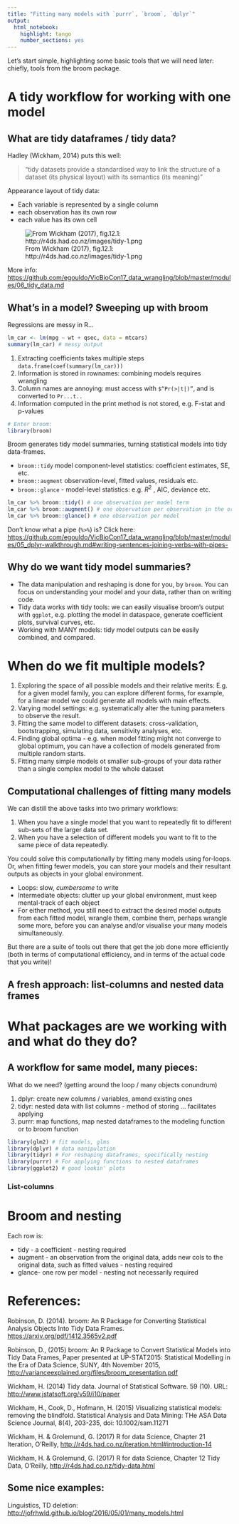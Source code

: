 ```yaml
---
title: "Fitting many models with `purrr`, `broom`, `dplyr`"
output: 
  html_notebook: 
    highlight: tango
    number_sections: yes
---
```


Let's start simple, highlighting some basic tools that we will need later: chiefly, tools from the broom package.

# A tidy workflow for working with one model



## What are tidy dataframes / tidy data?

Hadley (Wickham, 2014) puts this well: 

> "tidy datasets provide a standardised way to link the structure of a dataset (its physical layout) with its semantics (its meaning)"

Appearance layout of tidy data:

- Each variable is represented by a single column
- each observation has its own row
- each value has its own cell

![From Wickham (2017), fig.12.1: http://r4ds.had.co.nz/images/tidy-1.png](http://r4ds.had.co.nz/images/tidy-1.png)

More info: [https://github.com/egouldo/VicBioCon17_data_wrangling/blob/master/modules/06_tidy_data.md](https://github.com/egouldo/VicBioCon17_data_wrangling/blob/master/modules/06_tidy_data.md)

## What's in a model? Sweeping up with broom

Regressions are messy in R... 

```r
lm_car <- lm(mpg ~ wt + qsec, data = mtcars)
summary(lm_car) # messy output
```

1. Extracting coefficients takes multiple steps `data.frame(coef(summary(lm_car)))`
2. Information is stored in rownames: combining models requires wrangling
3. Column names are annoying: must access with `$“Pr(>|t|)”`, and is converted to `Pr...t..`
4. Information computed in the print method is not stored, e.g. F-stat and p-values

```r
# Enter broom:
library(broom)
```

Broom generates tidy model summaries, turning statistical models into tidy data-frames.


- `broom::tidy` model component-level statistics: coefficient estimates, SE, etc.
- `broom::augment` observation-level, fitted values, residuals etc.
- `broom::glance` - model-level statistics: e.g. ${R}^{2}$ , AIC, deviance etc.

```r
lm_car %>% broom::tidy() # one observation per model term
lm_car %>% broom::augment() # one observation per observation in the original data, new columns preceded with "."
lm_car %>% broom::glance() # one observation per model
```


Don't know what a pipe (`%>%`) is? Click here: [https://github.com/egouldo/VicBioCon17_data_wrangling/blob/master/modules/05_dplyr-walkthrough.md#writing-sentences-joining-verbs-with-pipes-](https://github.com/egouldo/VicBioCon17_data_wrangling/blob/master/modules/05_dplyr-walkthrough.md#writing-sentences-joining-verbs-with-pipes-)

## Why do we want tidy model summaries?

- The data manipulation and reshaping is done for you, by `broom`. You can focus on understanding your model and your data, rather than on writing code.
- Tidy data works with tidy tools: we can easily visualise broom's output with `ggplot`, e.g. plotting the model in dataspace, generate coefficient plots, survival curves, etc.
- Working with MANY models: tidy model outputs can be easily combined, and compared.

# When do we fit multiple models?

1. Exploring the space of all possible models and their relative merits: E.g. for a given model family, you can explore different forms, for example, for a linear model we could generate all models with main effects.
2. Varying model settings: e.g. systematically alter the tuning parameters to observe the result. 
3. Fitting the same model to different datasets: cross-validation, bootstrapping, simulating data, sensitivity analyses, etc.
4. Finding global optima - e.g. when model fitting might not converge to global optimum, you can have a collection of models generated from multiple random starts.
5. Fitting many simple models ot smaller sub-groups of your data rather than a single complex model to the whole dataset

## Computational challenges of fitting many models

We can distill the above tasks into two primary workflows:

1. When you have a single model that you want to repeatedly fit to different sub-sets of the larger data set.
2. When you have a selection of different models you want to fit to the same piece of data repeatedly.

You could solve this computationally by fitting many models using for-loops. Or, when fitting fewer models, you can store your models and their resultant outputs as objects in your global environment.

- Loops: slow, *cumbersome* to write
- Intermediate objects: clutter up your global environment, must keep mental-track of each object
- For either method, you still need to extract the desired model outputs from each fitted model, wrangle them, combine them, perhaps wrangle some more, before you can analyse and/or visualise your many models simultaneously.

But there are a suite of tools out there that get the job done more efficiently (both in terms of computational efficiency, and in terms of the actual code that you write)!

## A fresh approach: list-columns and nested data frames



# What packages are we working with and what do they do?





## A workflow for same model, many pieces:

What do we need? (getting around the loop / many objects conundrum)

1. dplyr: create new columns / variables, amend existing ones
2. tidyr: nested data with list columns - method of storing ... facilitates applying 
3. purrr: map functions, map nested dataframes to the modeling function or to broom function

```r
library(glm2) # fit models, glms
library(dplyr) # data manipulation
library(tidyr) # For reshaping dataframes, specifically nesting
library(purrr) # For applying functions to nested dataframes
library(ggplot2) # good lookin' plots
```

### List-columns


# Broom and nesting
Each row is:

- tidy - a coefficient - nesting required
- augment - an observation from the original data, adds new cols to the original data, such as fitted values - nesting required
- glance- one row per model - nesting not necessarily required 









# References:

Robinson, D. (2014). broom: An R Package for Converting Statistical Analysis Objects Into Tidy Data Frames. [https://arxiv.org/pdf/1412.3565v2.pdf](https://arxiv.org/pdf/1412.3565v2.pdf)

Robinson, D., (2015) broom: An R Package to Convert Statistical Models into Tidy Data Frames, Paper presented at UP-STAT2015: Statistical Modelling in the Era of Data Science, SUNY, 4th November 2015, [http://varianceexplained.org/files/broom_presentation.pdf](http://varianceexplained.org/files/broom_presentation.pdf)

Wickham, H. (2014) Tidy data. Journal of Statistical Software. 59 (10). URL: [http://www.jstatsoft.org/v59/i10/paper](http://www.jstatsoft.org/v59/i10/paper)

Wickham, H., Cook, D., Hofmann, H. (2015) Visualizing statistical models: removing the blindfold. Statistical Analysis and Data Mining: THe ASA Data Science Journal, 8(4), 203-235, doi: 10.1002/sam.11271

Wickham, H. & Grolemund, G. (2017) R for data Science, Chapter 21 Iteration, O'Reilly, [http://r4ds.had.co.nz/iteration.html#introduction-14](http://r4ds.had.co.nz/iteration.html#introduction-14)

Wickham, H. & Grolemund, G. (2017) R for data Science, Chapter 12 Tidy Data, O'Reilly, [http://r4ds.had.co.nz/tidy-data.html](http://r4ds.had.co.nz/tidy-data.html)

## Some nice examples:

Linguistics, TD deletion: [http://jofrhwld.github.io/blog/2016/05/01/many_models.html](http://jofrhwld.github.io/blog/2016/05/01/many_models.html)
